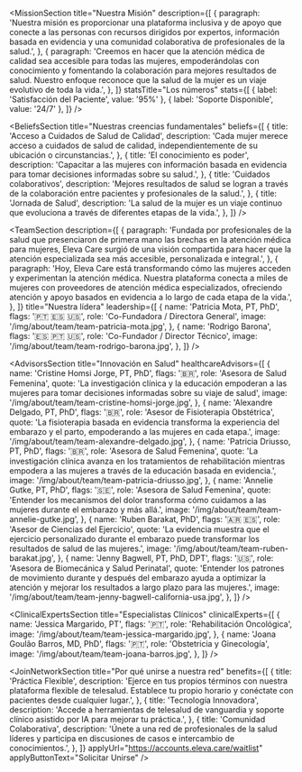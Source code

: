 

<HeadlineSection
  title="Transformando la atención médica para mujeres a través de la innovación y la compasión"
  description="En Eleva Care, nos dedicamos a empoderar a las mujeres de todas las edades para que tomen el control de su salud y bienestar."
/>

<MissionSection
  title="Nuestra Misión"
  description={[
    {
      paragraph:
        'Nuestra misión es proporcionar una plataforma inclusiva y de apoyo que conecte a las personas con recursos dirigidos por expertos, información basada en evidencia y una comunidad colaborativa de profesionales de la salud.',
    },
    {
      paragraph:
        'Creemos en hacer que la atención médica de calidad sea accesible para todas las mujeres, empoderándolas con conocimiento y fomentando la colaboración para mejores resultados de salud. Nuestro enfoque reconoce que la salud de la mujer es un viaje evolutivo de toda la vida.',
    },
  ]}
  statsTitle="Los números"
  stats={[
    { label: 'Satisfacción del Paciente', value: '95%' },
    { label: 'Soporte Disponible', value: '24/7' },
  ]}
/>

<HeadlineSection
  label="Nuestra visión"
  title="Uniendo ciencia y cuidado para cada mujer"
  description="Para unir el gap entre la investigación científica y la aplicación práctica, entregando soluciones de cuidados de salud de la mujer de forma accesible y personalizadas en todas las etapas de la vida."
/>

<BeliefsSection
  title="Nuestras creencias fundamentales"
  beliefs={[
    {
      title: 'Acceso a Cuidados de Salud de Calidad',
      description:
        'Cada mujer merece acceso a cuidados de salud de calidad, independientemente de su ubicación o circunstancias.',
    },
    {
      title: 'El conocimiento es poder',
      description:
        'Capacitar a las mujeres con información basada en evidencia para tomar decisiones informadas sobre su salud.',
    },
    {
      title: 'Cuidados colaborativos',
      description:
        'Mejores resultados de salud se logran a través de la colaboración entre pacientes y profesionales de la salud.',
    },
    {
      title: 'Jornada de Salud',
      description:
        'La salud de la mujer es un viaje continuo que evoluciona a través de diferentes etapas de la vida.',
    },
  ]}
/>

<HeadlineSection
  label="Conoce a nuestro equipo"
  title="Liderada por inovadores y expertos en salud"
  description="Nuestro equipo combina expertise en salud de la mujer, tecnología y cuidado con pacientes para revolucionar la entrega de cuidados de salud."
/>

<TeamSection
  description={[
    {
      paragraph:
        'Fundada por profesionales de la salud que presenciaron de primera mano las brechas en la atención médica para mujeres, Eleva Care surgió de una visión compartida para hacer que la atención especializada sea más accesible, personalizada e integral.',
    },
    {
      paragraph:
        'Hoy, Eleva Care está transformando cómo las mujeres acceden y experimentan la atención médica. Nuestra plataforma conecta a miles de mujeres con proveedores de atención médica especializados, ofreciendo atención y apoyo basados en evidencia a lo largo de cada etapa de la vida.',
    },
  ]}
  title="Nuestra lídera"
  leadership={[
    {
      name: 'Patricia Mota, PT, PhD',
      flags: '🇵🇹 🇪🇸 🇺🇸',
      role: 'Co-Fundadora / Directora General',
      image: '/img/about/team/team-patricia-mota.jpg',
    },
    {
      name: 'Rodrigo Barona',
      flags: '🇪🇸 🇵🇹 🇺🇸',
      role: 'Co-Fundador / Director Técnico',
      image: '/img/about/team/team-rodrigo-barona.jpg',
    },
  ]}
/>

<HeadlineSection
  label="Guiada por expertos en salud"
  title="Consejo Consultivo"
  description="Nuestro consejo consultivo reúne voces líderes en salud de la mujer, innovación en salud y transformación digital."
/>

<AdvisorsSection
  title="Innovación en Salud"
  healthcareAdvisors={[
    {
      name: 'Cristine Homsi Jorge, PT, PhD',
      flags: '🇧🇷',
      role: 'Asesora de Salud Femenina',
      quote:
        'La investigación clínica y la educación empoderan a las mujeres para tomar decisiones informadas sobre su viaje de salud',
      image: '/img/about/team/team-cristine-homsi-jorge.jpg',
    },
    {
      name: 'Alexandre Delgado, PT, PhD',
      flags: '🇧🇷',
      role: 'Asesor de Fisioterapia Obstétrica',
      quote:
        'La fisioterapia basada en evidencia transforma la experiencia del embarazo y el parto, empoderando a las mujeres en cada etapa.',
      image: '/img/about/team/team-alexandre-delgado.jpg',
    },
    {
      name: 'Patricia Driusso, PT, PhD',
      flags: '🇧🇷',
      role: 'Asesora de Salud Femenina',
      quote:
        'La investigación clínica avanza en los tratamientos de rehabilitación mientras empodera a las mujeres a través de la educación basada en evidencia.',
      image: '/img/about/team/team-patricia-driusso.jpg',
    },
    {
      name: 'Annelie Gutke, PT, PhD',
      flags: '🇸🇪',
      role: 'Asesora de Salud Femenina',
      quote:
        'Entender los mecanismos del dolor transforma cómo cuidamos a las mujeres durante el embarazo y más allá.',
      image: '/img/about/team/team-annelie-gutke.jpg',
    },
    {
      name: 'Ruben Barakat, PhD',
      flags: '🇦🇷 🇪🇸',
      role: 'Asesor de Ciencias del Ejercicio',
      quote:
        'La evidencia muestra que el ejercicio personalizado durante el embarazo puede transformar los resultados de salud de las mujeres.',
      image: '/img/about/team/team-ruben-barakat.jpg',
    },
    {
      name: 'Jenny Bagwell, PT, PhD, DPT',
      flags: '🇺🇸',
      role: 'Asesora de Biomecánica y Salud Perinatal',
      quote:
        'Entender los patrones de movimiento durante y después del embarazo ayuda a optimizar la atención y mejorar los resultados a largo plazo para las mujeres.',
      image: '/img/about/team/team-jenny-bagwell-california-usa.jpg',
    },
  ]}
/>

<ClinicalExpertsSection
  title="Especialistas Clínicos"
  clinicalExperts={[
    {
      name: 'Jessica Margarido, PT',
      flags: '🇵🇹',
      role: 'Rehabilitación Oncológica',
      image: '/img/about/team/team-jessica-margarido.jpg',
    },
    {
      name: 'Joana Goulão Barros, MD, PhD',
      flags: '🇵🇹',
      role: 'Obstetricia y Ginecología',
      image: '/img/about/team/team-joana-barros.jpg',
    },
  ]}
/>

<HeadlineSection
  label="Únete a nuestra red"
  title="Transforma la atención médica femenina con nosotros"
  description="Únete a una comunidad de profesionales dedicados que hacen que la atención de calidad sea accesible para mujeres en todas partes."
/>

<JoinNetworkSection
  title="Por qué unirse a nuestra red"
  benefits={[
    {
      title: 'Práctica Flexible',
      description:
        'Ejerce en tus propios términos con nuestra plataforma flexible de telesalud. Establece tu propio horario y conéctate con pacientes desde cualquier lugar.',
    },
    {
      title: 'Tecnología Innovadora',
      description:
        'Accede a herramientas de telesalud de vanguardia y soporte clínico asistido por IA para mejorar tu práctica.',
    },
    {
      title: 'Comunidad Colaborativa',
      description:
        'Únete a una red de profesionales de la salud líderes y participa en discusiones de casos e intercambio de conocimientos.',
    },
  ]}
  applyUrl="https://accounts.eleva.care/waitlist"
  applyButtonText="Solicitar Unirse"
/>
